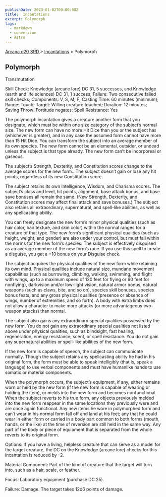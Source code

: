 ```yaml
---
publishDate: 2023-01-02T00:00:00Z
title:  Incantations
excerpt: Polymorph
tags:
  - markdown
  - conversion
  - Astro
---
```


[ Arcana d20 SRD ](/#arcanaD20) > [ Incantations](arcana-d20-srd-incantations-index) > Polymorph

##  Polymorph

Transmutation

Skill Check: Knowledge (arcane lore) DC 31, 5 successes, and Knowledge (earth
and life sciences) DC 31, 1 success; Failure: Two consecutive failed skill
checks; Components: V, S, M, F; Casting Time: 60 minutes (minimum); Range:
Touch; Target: Willing creature touched; Duration: 12 minutes; Saving Throw:
Fortitude negates; Spell Resistance: Yes

The polymorph incantation gives a creature another form that you designate,
which must be within one size category of the subject’s normal size. The new
form can have no more Hit Dice than you or the subject has (whichever is
greater), and in any case the assumed form cannot have more than 15 Hit Dice.
You can transform the subject into an average member of its own species. The
new form cannot be an elemental, outsider, or undead unless the subject is
that type already. The new form can’t be incorporeal or gaseous.

The subject’s Strength, Dexterity, and Constitution scores change to the
average scores for the new form.. The subject doesn’t gain or lose any hit
points, regardless of its new Constitution score.

The subject retains its own Intelligence, Wisdom, and Charisma scores. The
subject’s class and level, hit points, alignment, base attack bonus, and base
save bonuses all remain the same. (New Strength, Dexterity, and Constitution
scores may affect final attack and save bonuses.) The subject also retains all
extraordinary, supernatural, and spell-like abilities, as well as any
spellcasting ability.

You can freely designate the new form’s minor physical qualities (such as hair
color, hair texture, and skin color) within the normal ranges for a creature
of that type. The new form’s significant physical qualities (such as height,
weight, and gender) are also under your control, but must fall within the
norms for the new form’s species. The subject is effectively disguised as an
average member of the new form’s race. If you use this spell to create a
disguise, you get a +10 bonus on your Disguise check.

The subject acquires the physical qualities of the new form while retaining
its own mind. Physical qualities include natural size, mundane movement
capabilities (such as burrowing, climbing, walking, swimming, and flight with
wings, up to a maximum speed of 120 feet for flying or 60 feet for nonflying),
darkvision and/or low-light vision, natural armor bonus, natural weapons (such
as claws, bite, and so on), species skill bonuses, species bonus feats, and
any gross physical qualities (presence or absence of wings, number of
extremities, and so forth). A body with extra limbs does not allow a character
to make more attacks (or more advantageous two-weapon attacks) than normal.

The subject also gains any extraordinary special qualities possessed by the
new form. You do not gain any extraordinary special qualities not listed above
under physical qualities, such as blindsight, fast healing, regeneration,
energy resistance, scent, or spell resistance. You do not gain any
supernatural abilities or spell-like abilities of the new form.

If the new form is capable of speech, the subject can communicate normally.
Though the subject retains any spellcasting ability he had in his original
form, the form must be able to speak intelligibly (that is, speak a language)
to use verbal components and must have humanlike hands to use somatic or
material components.

When the polymorph occurs, the subject’s equipment, if any, either remains
worn or held by the new form (if the new form is capable of wearing or holding
the item), or melds into the new form and becomes nonfunctional. When the
subject reverts to his true form, any objects previously melded into the new
form reappear in the same locations they previously were and are once again
functional. Any new items he wore in polymorphed form and can’t wear in his
normal form fall off and land at his feet; any that he could wear in either
form or carried in a body part common to both forms (mouth, hands, or the
like) at the time of reversion are still held in the same way. Any part of the
body or piece of equipment that is separated from the whole reverts to its
original form.

Options: If you have a living, helpless creature that can serve as a model for
the target creature, the DC on the Knowledge (arcane lore) checks for this
incantation is reduced by –2.

Material Component: Part of the kind of creature that the target will turn
into, such as a hair, scale, or feather.

Focus: Laboratory equipment (purchase DC 25).

Failure: Damage. The target takes 12d6 points of damage.

